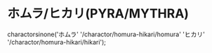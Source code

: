 
# ホムラ/ヒカリ(PYRA/MYTHRA)

charactorsinone('ホムラ' '/charactor/homura-hikari/homura' 'ヒカリ' '/charactor/homura-hikari/hikari');
